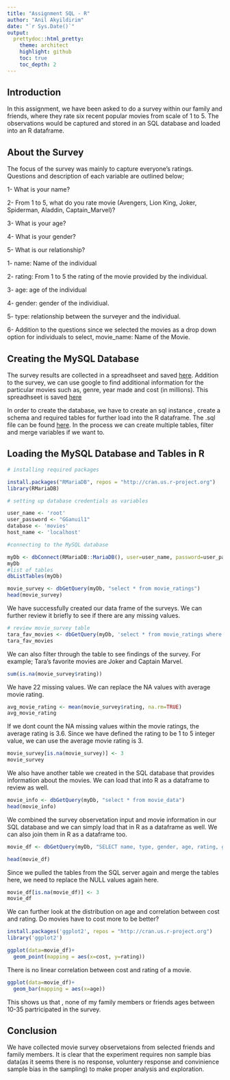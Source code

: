 ```yaml
---
title: "Assignment SQL - R"
author: "Anil Akyildirim"
date: "`r Sys.Date()`"
output:
  prettydoc::html_pretty:
    theme: architect
    highlight: github
    toc: true
    toc_depth: 2
---
```


## Introduction

In this assignment, we have been asked to do a survey within our family and friends, where they rate six recent popular movies from scale of 1 to 5. The observations would be captured and stored in an SQL database and loaded into an R dataframe.

## About the Survey

The focus of the survey was mainly to capture everyone's ratings. Questions and description of each variable are outlined below;

1- What is your name?

2- From 1 to 5, what do you rate movie (Avengers, Lion King, Joker, Spiderman, Aladdin, Captain_Marvel)?

3- What is your age?

4- What is your gender?

5- What is our relationship?

1- name: Name of the individual

2- rating: From 1 to 5 the rating of the movie provided by the individual.

3- age: age of the individual

4- gender: gender of the individiual.

5- type: relationship between the surveyer and the individual.

6- Addition to the questions since we selected the movies as a drop down option for individuals to select, movie_name: Name of the Movie.

## Creating the MySQL Database

The survey results are collected in a spreadhseet and saved [here](https://raw.githubusercontent.com/anilak1978/movies-survey/master/movie_ratings.csv). Addition to the survey, we can use google to find additional information for the particular movies such as, genre, year made and cost (in millions). This spreadhseet is saved [here](https://raw.githubusercontent.com/anilak1978/movies-survey/master/movie_data_set.csv)

In order to create the database, we have to create an sql instance , create a schema and required tables for further load into the R dataframe. The .sql file can be found [here](https://github.com/anilak1978/movies-survey). In the process we can create multiple tables, filter and merge variables if we want to. 

## Loading the MySQL Database and Tables in R

```r
# installing required packages

install.packages("RMariaDB", repos = "http://cran.us.r-project.org")
library(RMariaDB)

# setting up database credentials as variables

user_name <- 'root'
user_password <- "GGanuil1"
database <- 'movies'
host_name <- 'localhost'

#connecting to the MySQL database

myDb <- dbConnect(RMariaDB::MariaDB(), user=user_name, password=user_password, dbname=database, host=host_name)
myDb
#list of tables
dbListTables(myDb)


```

```r

movie_survey <- dbGetQuery(myDb, "select * from movie_ratings")
head(movie_survey)

```


We have successfully created our data frame of the surveys. We can further review it briefly to see if there are any missing values.

```r
# review movie_survey table
tara_fav_movies <- dbGetQuery(myDb, 'select * from movie_ratings where name="Tara" and rating > 3')
tara_fav_movies

```
We can also filter through the table to see findings of the survey. For example; Tara's favorite movies are Joker and Captain Marvel.

```r

sum(is.na(movie_survey$rating))

```
We have 22 missing values. We can replace the NA values with average movie rating.

```r
avg_movie_rating <- mean(movie_survey$rating, na.rm=TRUE)
avg_movie_rating
```

If we dont count the NA missing values within the movie ratings, the average rating is 3.6. Since we have defined the rating to be 1 to 5 integer value, we can use the average movie rating is 3.

```r
movie_survey[is.na(movie_survey)] <- 3
movie_survey
```

We also have another table we created in the SQL database that provides information about the movies. We can load that into R as a dataframe to review as well.


```r

movie_info <- dbGetQuery(myDb, "select * from movie_data")
head(movie_info)

```

We combined the survey observetation input and movie information in our SQL database and we can simply load that in R as a dataframe as well. We can also join them in R as a dataframe too.

```r

movie_df <- dbGetQuery(myDb, "SELECT name, type, gender, age, rating, genre, year, cost FROM movie_ratings JOIN movie_data ON movie_ratings.movie_name=movie_data.movie_name")

head(movie_df)

```
Since we pulled the tables from the SQL server again and merge the tables here, we need to replace the NULL values again here.

```r

movie_df[is.na(movie_df)] <- 3
movie_df

```

We can further look at the distribution on age and correlation between cost and rating. Do movies have to cost more to be better?

```r

install.packages('ggplot2', repos = "http://cran.us.r-project.org")
library('ggplot2')


```


```r
ggplot(data=movie_df)+
  geom_point(mapping = aes(x=cost, y=rating))

```
There is no linear correlation between cost and rating of a movie. 


```r
ggplot(data=movie_df)+
  geom_bar(mapping = aes(x=age))

```

This shows us that , none of my family members or friends ages between 10-35 partricipated in the survey. 

## Conclusion

We have collected movie survey observetaions from selected friends and family members. It is clear that the experiment requires non sample bias data(as it seems there is no response, voluntery response and convinience sample bias in the sampling) to make proper analysis and exploration. 
